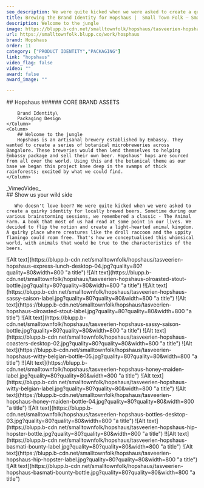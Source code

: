 ```yaml
---
seo_description: We were quite kicked when we were asked to create a quirky identity for locally brewed beers. We decided to flip the notion and create a light-hearted animal kingdom.
title: Brewing the Brand Identity for Hopshaus |  Small Town Folk — Small Town Folk
description: Welcome to the jungle
image: https://blupp.b-cdn.net/smalltownfolk/hopshaus/tasveerien-hopshaus-cover.jpg?quality=80
url: https://smalltownfolk.blupp.co/work/hosphaus
brand: Hopshaus
order: 11
category: ["PRODUCT IDENTITY","PACKAGING"]
link: "hopshaus"
video_flag: false
video: ""
award: false
award_image: ""

---
```


<Column2>
    <Column>
        ## Hopshaus
        ###### CORE BRAND ASSETS

        Brand Identity\
        Packaging Design
    </Column>
    <Column>
        ## Welcome to the jungle
        Hopshaus is an artisanal brewery established by Embassy. They wanted to create a series of botanical microbreweries across Bangalore. These breweries would then lend themselves to helping Embassy package and sell their own beer. Hopshaus' hops are sourced from all over the world. Using this and the botanical theme as our base we began this project knee deep in the swamps of thick rainforests; excited by what we could find.
    </Column>
</Column2>

<Column>
    <div class="bg-zinc-200 h-96 flex justify-center items-center">_VimeoVideo_</div>
</Column>

<Column>
        ## Show us your wild side
        
       Who doesn't love beer? We were quite kicked when we were asked to create a quirky identity for locally brewed beers. Sometime during our various brainstorming sessions, we remembered a classic - The Animal Farm. A book that most of us had read at some point in our lives. We decided to flip the notion and create a light-hearted animal kingdom. A quirky place where creatures like the droll raccoon and the uppity flamingo could roam free. That's how we conceptualised this whimsical world, with animals that would be true to the characteristics of the beers. 
</Column>

<Column>
    ![Alt text](https://blupp.b-cdn.net/smalltownfolk/hopshaus/tasveerien-hopshaus-express-lunch-desktop-04.jpg?quality=80?quality=80&width=800 "a title")
</Column>

<Column2>
    <Column>
        <ColumnImageLarge>
            ![Alt text](https://blupp.b-cdn.net/smalltownfolk/hopshaus/tasveerien-hopshaus-olroasted-stout-bottle.jpg?quality=80?quality=80&width=800 "a title")
        </ColumnImageLarge>
        <ColumnImageSmall>
            !![Alt text](https://blupp.b-cdn.net/smalltownfolk/hopshaus/tasveerien-hopshaus-sassy-saison-label.jpg?quality=80?quality=80&width=800 "a title")
        </ColumnImageSmall>
    </Column>
    <Column>
        <ColumnImageSmall>
            ![Alt text](https://blupp.b-cdn.net/smalltownfolk/hopshaus/tasveerien-hopshaus-olroasted-stout-label.jpg?quality=80?quality=80&width=800 "a title")
        </ColumnImageSmall>
        <ColumnImageLarge>
            ![Alt text](https://blupp.b-cdn.net/smalltownfolk/hopshaus/tasveerien-hopshaus-sassy-saison-bottle.jpg?quality=80?quality=80&width=800 "a title")
        </ColumnImageLarge>
    </Column>
</Column2>

<Column>
    ![Alt text](https://blupp.b-cdn.net/smalltownfolk/hopshaus/tasveerien-hopshaus-coasters-desktop-02.jpg?quality=80?quality=80&width=800 "a title")
</Column>

<Column2>
    <Column>
        <ColumnImageLarge>
            ![Alt text](https://blupp.b-cdn.net/smalltownfolk/hopshaus/tasveerien-hopshaus-witty-belgian-bottle-05.jpg?quality=80?quality=80&width=800 "a title")
        </ColumnImageLarge>
        <ColumnImageSmall>
            !![Alt text](https://blupp.b-cdn.net/smalltownfolk/hopshaus/tasveerien-hopshaus-honey-maiden-label.jpg?quality=80?quality=80&width=800 "a title")
        </ColumnImageSmall>
    </Column>
    <Column>
        <ColumnImageSmall>
            ![Alt text](https://blupp.b-cdn.net/smalltownfolk/hopshaus/tasveerien-hopshaus-witty-belgian-label.jpg?quality=80?quality=80&width=800 "a title")
        </ColumnImageSmall>
        <ColumnImageLarge>
            ![Alt text](https://blupp.b-cdn.net/smalltownfolk/hopshaus/tasveerien-hopshaus-honey-maiden-bottle-04.jpg?quality=80?quality=80&width=800 "a title")
        </ColumnImageLarge>
    </Column>
</Column2>

<Column>
    ![Alt text](https://blupp.b-cdn.net/smalltownfolk/hopshaus/tasveerien-hopshaus-bottles-desktop-03.jpg?quality=80?quality=80&width=800 "a title")
</Column>

<Column2>
    <Column>
        <ColumnImageLarge>
            ![Alt text](https://blupp.b-cdn.net/smalltownfolk/hopshaus/tasveerien-hopshaus-hip-hopster-bottle.jpg?quality=80?quality=80&width=800 "a title")
        </ColumnImageLarge>
        <ColumnImageSmall>
            !![Alt text](https://blupp.b-cdn.net/smalltownfolk/hopshaus/tasveerien-hopshaus-basmati-bounty-label.jpg?quality=80?quality=80&width=800 "a title")
        </ColumnImageSmall>
    </Column>
    <Column>
        <ColumnImageSmall>
            ![Alt text](https://blupp.b-cdn.net/smalltownfolk/hopshaus/tasveerien-hopshaus-hip-hopster-label.jpg?quality=80?quality=80&width=800 "a title")
        </ColumnImageSmall>
        <ColumnImageLarge>
            ![Alt text](https://blupp.b-cdn.net/smalltownfolk/hopshaus/tasveerien-hopshaus-basmati-bounty-bottle.jpg?quality=80?quality=80&width=800 "a title")
        </ColumnImageLarge>
    </Column>
</Column2>
